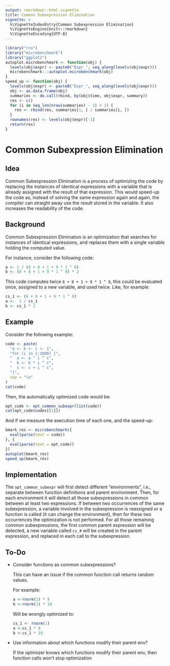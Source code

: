 ```yaml
---
output: rmarkdown::html_vignette
title: Common Subexpression Elimination
vignette: >
  %\VignetteIndexEntry{Common Subexpression Elimination}
  %\VignetteEngine{knitr::rmarkdown}
  %\VignetteEncoding{UTF-8}
---
```


```r
library("rco")
library("microbenchmark")
library("ggplot2")
autoplot.microbenchmark <- function(obj) {
  levels(obj$expr) <- paste0("Expr_", seq_along(levels(obj$expr)))
  microbenchmark:::autoplot.microbenchmark(obj)
}
speed_up <- function(obj) {
  levels(obj$expr) <- paste0("Expr_", seq_along(levels(obj$expr)))
  obj <- as.data.frame(obj)
  summaries <- do.call(rbind, by(obj$time, obj$expr, summary))
  res <- c()
  for (i in seq_len(nrow(summaries) - 1) + 1) {
    res <- rbind(res, summaries[1, ] / summaries[i, ])
  }
  rownames(res) <- levels(obj$expr)[-1]
  return(res)
}
```

# Common Subexpression Elimination

## Idea

Common Subexpression Elimination is a process of optimizing the code by replacing the instances of identical expressions with a variable that is already assigned with the result of that expression. This would speed-up the code as, instead of solving the same expression again and again, the compiler can straight away use the result stored in the variable. It also increases the readability of the code.

## Background

Common Subexpression Elimination is an optimization that searches for instances of identical expressions, and replaces them with a single variable holding the computed value.

For instance, consider the following code:

```r
a <- 1 / (8 + 8 + 1 + 9 * 1 ^ 8)
b <- (8 + 8 + 1 + 9 * 1 ^ 8) * 2
```

This code computes twice `8 + 8 + 1 + 9 * 1 ^ 8`, this could be evaluated once, assigned to a new variable, and used twice. Like, for example:

```r
cs_1 <- (8 + 8 + 1 + 9 * 1 ^ 8)
a <-  1 / cs_1
b <- cs_1 * 2
```

## Example

Consider the following example:

```r
code <- paste(
  "a <- b <- c <- 1",
  "for (i in 1:1000) {",
  "  a <- a ^ i ^ c",
  "  b <- b * i ^ c",
  "  c <- c + i ^ c",
  "}",
  sep = "\n"
)
cat(code)
```

Then, the automatically optimized code would be:

```r
opt_code <- opt_common_subexpr(list(code))
cat(opt_code$codes[[1]])
```

And if we measure the execution time of each one, and the speed-up:

```r
bmark_res <- microbenchmark({
  eval(parse(text = code))
}, {
  eval(parse(text = opt_code))
})
autoplot(bmark_res)
speed_up(bmark_res)
```

## Implementation

The `opt_common_subexpr` will first detect different "environments", i.e., separate between function definitions and parent environment. Then, for each environment it will detect all those subexpressions in common between at least two expressions. If between two occurrences of the same subexpression, a variable involved in the subexpression is reassigned or a function is called (it can change the environment), then for these two occurrences the optimization is not performed. For all those remaining common subexpressions, the first common parent expression will be detected, a new variable called `cs_#` will be created in the parent expression, and replaced in each call to the subexpression.

## To-Do

* Consider functions as common subexpressions?
  
  This can have an issue if the common function call returns random values.
  
  For example:
  
  ```r
  a <-rnorm(1) * 8
  b <-rnorm(1) * 18
  ```
  
  Will be wrongly optimized to:
  
  ```r
  cs_1 <- rnorm(1)
  a <-cs_1 * 8
  b <-cs_1 * 18
  ```

* Use information about which functions modify their parent env?
  
  If the optimizer knows which functions modify their parent env, then function
  calls won't stop optimization
